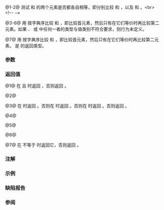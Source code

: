 {{title|1=operator==,!=,&lt;,&lt;=,&gt;,&gt;=,&lt;=&gt;&lt;small&gt;(std::pair)&lt;/small&gt;}}
{{cpp/utility/pair/navbar}}
{{dcl begin}}
{{dcl header|utility}}
{{dcl rev multi|num=1
|until1=c++14|dcl1=
template&lt; class T1, class T2, class U1, class U2 &gt;
bool operator==( const std::pair&lt;T1, T2&gt;&amp; lhs, const std::pair&lt;U1, U2&gt;&amp; rhs );
|dcl2=
template&lt; class T1, class T2, class U1, class U2 &gt;
constexpr bool operator==( const std::pair&lt;T1, T2&gt;&amp; lhs,
                           const std::pair&lt;U1, U2&gt;&amp; rhs );
}}
{{dcl rev multi|num=2
|until1=c++14|dcl1=
template&lt; class T1, class T2, class U1, class U2 &gt;
bool operator!=( const std::pair&lt;T1, T2&gt;&amp; lhs, const std::pair&lt;U1, U2&gt;&amp; rhs );
|until2=c++20|dcl2=
template&lt; class T1, class T2, class U1, class U2 &gt;
constexpr bool operator!=( const std::pair&lt;T1, T2&gt;&amp; lhs,
                           const std::pair&lt;U1, U2&gt;&amp; rhs );
}}
{{dcl rev multi|num=3
|until1=c++14|dcl1=
template&lt; class T1, class T2, class U1, class U2 &gt;
bool operator&lt;( const std::pair&lt;T1, T2&gt;&amp; lhs, const std::pair&lt;U1, U2&gt;&amp; rhs );
|until2=c++20|dcl2=
template&lt; class T1, class T2, class U1, class U2 &gt;
constexpr bool operator&lt;( const std::pair&lt;T1, T2&gt;&amp; lhs,
                          const std::pair&lt;U1, U2&gt;&amp; rhs );
}}
{{dcl rev multi|num=4
|until1=c++14|dcl1=
template&lt; class T1, class T2, class U1, class U2 &gt;
bool operator&lt;=( const std::pair&lt;T1, T2&gt;&amp; lhs, const std::pair&lt;U1, U2&gt;&amp; rhs );
|until2=c++20|dcl2=
template&lt; class T1, class T2, class U1, class U2 &gt;
constexpr bool operator&lt;=( const std::pair&lt;T1, T2&gt;&amp; lhs,
                           const std::pair&lt;U1, U2&gt;&amp; rhs );
}}
{{dcl rev multi|num=5
|until1=c++14|dcl1=
template&lt; class T1, class T2, class U1, class U2 &gt;
bool operator&gt;( const std::pair&lt;T1, T2&gt;&amp; lhs, const std::pair&lt;U1, U2&gt;&amp; rhs );
|until2=c++20|dcl2=
template&lt; class T1, class T2, class U1, class U2 &gt;
constexpr bool operator&gt;( const std::pair&lt;T1, T2&gt;&amp; lhs,
                          const std::pair&lt;U1, U2&gt;&amp; rhs );
}}
{{dcl rev multi|num=6
|until1=c++14|dcl1=
template&lt; class T1, class T2, class U1, class U2 &gt;
bool operator&gt;=( const std::pair&lt;T1, T2&gt;&amp; lhs, const std::pair&lt;U1, U2&gt;&amp; rhs );
|until2=c++20|dcl2=
template&lt; class T1, class T2, class U1, class U2 &gt;
constexpr bool operator&gt;=( const std::pair&lt;T1, T2&gt;&amp; lhs,
                           const std::pair&lt;U1, U2&gt;&amp; rhs );
}}
{{dcl|num=7|since=c++20|1=
template&lt; class T1, class T2, class U1, class U2 &gt;
constexpr std::common_comparison_category_t&lt;synth-three-way-result&lt;T1, U1&gt;,
                                            synth-three-way-result&lt;T2, U2&gt;&gt;
    operator&lt;=&gt;( const std::pair&lt;T1, T2&gt;&amp; lhs, const std::pair&lt;U1, U2&gt;&amp; rhs );
}}
{{dcl end}}

@1-2@ 测试 {{c|lhs}} 和 {{c|rhs}} 的两个元素是否都各自相等，即分别比较 {{c|lhs.first}} 和 {{c|rhs.first}}，以及 {{c|lhs.second}} 和 {{c|rhs.second}}。&lt;br&gt;&lt;!--
--&gt;{{rrev multi|rev1=
如果 {{c|1=lhs.first == rhs.first}} 或 {{c|1=lhs.second == rhs.second}} 的类型与值类别不符合{{named req|BooleanTestable}}要求，则行为未定义。
|since2=c++26|rev2=
{{cpp/enable_if| {{c|1=decltype(lhs.first == rhs.first)}} 和 {{c|1=decltype(lhs.second == rhs.second)}} 均实现 {{lconcept|boolean-testable}} }}。
}}

@3-6@ 用 {{tt|operator&lt;}} 按字典序比较 {{c|lhs}} 和 {{c|rhs}}，即比较首元素，然后只有在它们等价时再比较第二元素。如果 {{c|1=lhs.first &lt; rhs.first}}、 {{c|1=rhs.first &lt; lhs.first}} 或 {{c|1=lhs.second &lt; rhs.second}} 中任何一者的类型与值类别不符合{{named req|BooleanTestable}}要求，则行为未定义。

@7@ 用 {{lti|cpp/standard library/synth-three-way}} 按字典序比较 {{c|lhs}} 和 {{c|rhs}}，即比较首元素，然后只有在它们等价时再比较第二元素。{{lti|cpp/standard library/synth-three-way|synth-three-way-result}} 是 {{tti|synth-three-way}} 的返回类型。

{{rrev|since=c++20|
{{cpp/note synthesized compare}}
}}

===参数===
{{par begin}}
{{par|lhs, rhs|要比较的对偶}}
{{par end}} 

===返回值===
@1@ 在 {{c|1=lhs.first == rhs.first}} 且 {{c|1=lhs.second == rhs.second}} 时返回 {{c|true}}，否则返回 {{c|false}}。

@2@ {{c|1=!(lhs == rhs)}}

@3@ 在 {{c|lhs.first &lt; rhs.first}} 时返回 {{c|true}}。否则在 {{c|rhs.first &lt; lhs.first}} 时返回 {{c|false}}。否则在 {{c|lhs.second &lt; rhs.second}} 时返回 {{c|true}}。否则返回 {{c|false}}。

@4@ {{c|!(rhs &lt; lhs)}}

@5@ {{c|rhs &lt; lhs}}

@6@ {{c|!(lhs &lt; rhs)}}

@7@ 在 {{box|{{lti|cpp/standard library/synth-three-way}}{{c/core|(lhs.first, rhs.first)}}}} 不等于 {{c|0}} 时返回它，否则返回 {{box|{{lti|cpp/standard library/synth-three-way}}{{c/core|(lhs.second, rhs.second)}}}}。

===注解===
{{rrev multi|rev1=
各关系运算符是基于各个元素的 {{c/core|operator&lt;}} 定义的。
|since2=c++20|rev2=
各关系运算符是基于 {{lti|cpp/standard library/synth-three-way}} 定义的，若有可能则它会使用 {{c/core|1=operator&lt;=&gt;}}，否则使用 {{c/core|operator&lt;}}。

要注意，如果元素类型自身并不提供 {{c/core|1=operator&lt;=&gt;}}，但可以隐式转换为可三路比较的类型，则就会用这项转换来替代 {{c/core|operator&lt;}}。
}}

{{feature test macro|__cpp_lib_constrained_equality|{{lc|std::pair}} 的受约束的 {{c/core|1=operator==}}|value=202403L|std=C++26}}

===示例===
{{example
|因为为对偶定义了 {{c/core|operator&lt;}}，所以存储对偶的容器可以排序。
|code=
#include &lt;algorithm&gt;
#include &lt;iomanip&gt;
#include &lt;iostream&gt;
#include &lt;string&gt;
#include &lt;utility&gt;
#include &lt;vector&gt;

int main()
{
    std::vector&lt;std::pair&lt;int, std::string&gt;&gt; v = {&lt;!----&gt;{2, "baz"}, {2, "bar"}, {1, "foo"}&lt;!----&gt;};
    std::sort(v.begin(), v.end());
    
    for (auto p : v)
        std::cout &lt;&lt; '{' &lt;&lt; p.first &lt;&lt; ", " &lt;&lt; std::quoted(p.second) &lt;&lt; "}\n";
}
|output=
{1, "foo"}
{2, "bar"}
{2, "baz"}
}}

===缺陷报告===
{{dr list begin}}
{{dr list item|wg=lwg|dr=296|std=C++98|before=缺失了除了 {{tt|1===}} 和 {{tt|&lt;}} 以外的运算符的描述|after=已补充}}
{{dr list item|wg=lwg|dr=2114|paper=P2167R3|std=C++98|before=缺少布尔运算的类型前条件|after=已添加}}
{{dr list item|wg=lwg|dr=3865|std=C++98|before=比较运算符仅接受同类型的 {{tt|pair}}|after=接受不同类型的 {{tt|pair}}}}
{{dr list end}}

===参阅===
{{dsc begin}}
{{dsc inc|cpp/utility/tuple/dsc operator cmp}}
{{dsc end}}

{{langlinks|de|en|es|fr|it|ja|pt|ru}}